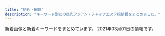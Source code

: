 ```yaml
---
title: "駒込・田端"
description: "キーワード別にの巨乳アジアン・チャイナエステ嬢情報をまとめました。"
---
```


新着画像と新着キーワードをまとめています。
2021年03月01日の情報です。

<DmmAffiliateIns />
<KeywordTable
  shops={
    [
    {
        "img_links": [
            "http://iyashinomori.oks.bz/images/bj3.jpg",
            "http://iyashinomori.oks.bz/images/room1.jpg",
            "http://iyashinomori.oks.bz/images/mobile.jpg",
            "http://iyashinomori.oks.bz/images/s_news.jpg",
            "http://iyashinomori.oks.bz/images/bj2.jpg",
            "http://iyashinomori.oks.bz/photos/sites/72/2020/10/2020101903203761.jpg",
            "http://iyashinomori.oks.bz/images/top.jpg",
            "http://iyashinomori.oks.bz/photos/sites/72/2020/10/2020101903314748.jpg",
            "http://iyashinomori.oks.bz/images/room3.jpg",
            "http://iyashinomori.oks.bz/images/room2.jpg",
            "http://iyashinomori.oks.bz/images/s_staff.png",
            "http://iyashinomori.oks.bz/photos/sites/72/2020/10/2020101903314625.jpg",
            "http://iyashinomori.oks.bz/images/room4.jpg",
            "http://iyashinomori.oks.bz/photos/sites/72/2020/10/2020101903342723.jpg",
            "http://iyashinomori.oks.bz/photos/sites/72/2020/10/2020101903314523.jpg"
        ],
        "url": "http://iyashinomori.oks.bz/",
        "name": "\u7652\u3057\u306e\u68ee",
        "keywords": {},
        "station": "JR\u99d2\u8fbc\u99c5\u5357\u53e3"
    },
    {
        "url": "http://ko-relax.info/",
        "img_links": [],
        "keywords": {},
        "station": "JR\u99d2\u8fbc\u99c5\u6771\u53e3",
        "name": "\u3066\u3082\u307f\u3084"
    },
    {
        "url": "http://www.ko-story.com/",
        "keywords": {
            "D": 8,
            "88": 6,
            "89": 2
        },
        "name": "\u30b9\u30c8\u30fc\u30ea\u30fc",
        "img_links": [
            "http://www.ko-story.com/css/nav/nav-002.jpg",
            "http://www.ko-story.com/css/staff/staff-0014-a.jpg",
            "http://www.ko-story.com/css/staff/staff-010-b.jpg",
            "http://www.ko-story.com/css/main-girl02.png",
            "http://www.ko-story.com/css/osusume-013.jpg",
            "http://www.ko-story.com/css/tel01.png",
            "http://www.ko-story.com/css/top01-left01.png",
            "http://www.ko-story.com/css/nav/nav-003.jpg",
            "http://www.ko-story.com/css/nav/nav-004.jpg",
            "http://www.ko-story.com/css/head-change.jpg",
            "http://www.ko-story.com/css/top01-left02.jpg",
            "http://www.ko-story.com/css/staff/staff-0013-a.jpg",
            "http://www.ko-story.com/css/nav/nav-005.jpg",
            "http://www.ko-story.com/css/nav/nav-007.jpg",
            "http://www.ko-story.com/css/staff/staff-0014-b.jpg",
            "http://www.ko-story.com/css/staff/staff-012-a.jpg",
            "http://www.ko-story.com/css/top01-left03.jpg",
            "http://www.ko-story.com/css/osusume-011.jpg",
            "http://www.ko-story.com/css/nav/nav-006.jpg",
            "http://www.ko-story.com/css/staff/staff-0013-b.jpg",
            "http://www.ko-story.com/css/staff/staff-012-b.jpg",
            "http://www.ko-story.com/css/staff/staff-010-a.jpg",
            "http://www.ko-story.com/css/main-staff01.jpg",
            "http://www.ko-story.com/css/main-staff03.jpg",
            "http://www.ko-story.com/css/osusume-00014a.jpg",
            "http://www.ko-story.com/css/nav/nav-001.jpg"
        ],
        "station": "JR\u99d2\u8fbc\u99c5\u5357\u53e3"
    },
    {
        "keywords": {},
        "name": "\u3046\u3055\u304e",
        "img_links": [],
        "url": "http://koukou.ests.co/",
        "station": "JR\u99d2\u8fbc\u99c5\u5317\u53e3"
    },
    {
        "url": "http://arm-es.com/",
        "name": "\u30de\u30b7\u30e5\u30de\u30ed",
        "img_links": [
            "http://arm-es.com/media/sites/13/elementor/thumbs/1612941358-6-p2nc50p3itmqqm29o5tlblp2d044yb4sepriwieg1k.jpg",
            "http://arm-es.com/media/sites/13/2021/02/r1-1.jpg",
            "http://arm-es.com/media/sites/13/elementor/thumbs/1612941250-2-p2nc276jzst1ag5kjadb8ljz412n1kwl8w2sec9qjk.jpg",
            "http://arm-es.com/media/sites/13/elementor/thumbs/1612941284-4-p2nc3352g60s96v5co6mldhnb4p4bafgpa9apqyco0.jpg",
            "http://arm-es.com/media/sites/13/elementor/thumbs/1612941250-2-p2nc276j0prrwq5q4xxvubba7e0huzxs0rb32mkypk.jpg",
            "http://arm-es.com/media/sites/13/2021/02/1613538765-F562FBE7-D9D5-4A85-97B7-94AF100F9870-225x300.jpeg",
            "http://arm-es.com/media/sites/13/elementor/thumbs/1612941267-3-p2nc2n5s8wdne3iijmujipa4axtqhup7qyec8bx9rs.jpg",
            "http://arm-es.com/media/sites/13/2021/02/1613544003-c19.jpg",
            "http://arm-es.com/media/sites/13/elementor/thumbs/1612941358-6-p2nc50p4hwo04c242i90pvxr9n6a4w3lmuj88837vk.jpg",
            "http://arm-es.com/media/sites/13/2021/02/r2-1.jpg",
            "http://arm-es.com/media/sites/13/elementor/thumbs/1612941234-1-p2nc1s54yg8g4orez3va4pcllv4rmf8vutn0pww1b4.jpg",
            "http://arm-es.com/media/sites/13/elementor/thumbs/1612941410-5-p2nc6dkpe7hnic39qqy6x9d191f82kitxforuwdz20.jpg",
            "http://arm-es.com/media/sites/13/2021/02/1612941410-5.jpg",
            "http://arm-es.com/media/sites/13/2021/02/1612779406-flash1.jpg",
            "http://arm-es.com/media/sites/13/elementor/thumbs/1612941267-3-p2nc2n5t7zewrticxz9ywzit7kvvofo0z361k1m1ls.jpg",
            "http://arm-es.com/media/sites/13/elementor/thumbs/1612941284-4-p2nc3351h2zivgvaybr7738yehmz4pgnh5hle19ku0.jpg",
            "http://arm-es.com/media/sites/13/elementor/thumbs/1613538765-F562FBE7-D9D5-4A85-97B7-94AF100F9870-p2zdfc5no7l6u0mpugrrh7estz1rfzcbvcszv6b2cg.jpeg",
            "http://arm-es.com/media/sites/13/2021/02/1612779404-flash.jpg",
            "http://arm-es.com/media/sites/13/2021/02/1612776477-top.jpg",
            "http://arm-es.com/media/sites/13/elementor/thumbs/1612941234-1-p2nc1s53zd76qyrkkrfuqf3wp82mfua2movbe779h4.jpg"
        ],
        "station": "JR\u99d2\u8fbc\u99c5\u6771\u53e3",
        "keywords": {}
    },
    {
        "img_links": [
            "http://relaxation.ebb.jp/2/uploadimg/1614080675.jpg",
            "http://relaxation.ebb.jp/dozdLZQPkhPUwC2.png",
            "http://relaxation.ebb.jp/2/uploadimg/1614080739.jpg",
            "http://relaxation.ebb.jp/2/uploadimg/1614080268.jpg",
            "http://relaxation.ebb.jp/2/uploadimg/1614080670.jpg",
            "http://relaxation.ebb.jp/2/uploadimg/1614080305.jpg",
            "http://relaxation.ebb.jp/int1.jpg",
            "https://\u7652\u6240.pwchp.com/images/vis_theptframe.png",
            "http://relaxation.ebb.jp/2/uploadimg/1614080543.jpg",
            "http://relaxation.ebb.jp/2/uploadimg/1614080688.jpg",
            "http://relaxation.ebb.jp/vis_theptframe.png",
            "http://relaxation.ebb.jp/2/uploadimg/1614080617.jpg",
            "http://relaxation.ebb.jp/2/uploadimg/1614080297.jpg",
            "http://relaxation.ebb.jp/2/uploadimg/1614080603.jpg",
            "http://relaxation.ebb.jp/2/uploadimg/1614080748.jpg",
            "http://relaxation.ebb.jp/int3.jpg",
            "http://relaxation.ebb.jp/2/uploadimg/1614080587.jpg",
            "http://relaxation.ebb.jp/int2.jpg",
            "http://relaxation.ebb.jp/2/uploadimg/1614080597.jpg"
        ],
        "url": "http://relaxation.ebb.jp/",
        "name": "\u7652\u51e6\uff5e\u30e6\u30c9\u30b3\u30ed\uff5e",
        "station": "JR\u99d2\u8fbc\u99c5\u5317\u53e3",
        "keywords": {
            "83": 12,
            "86": 24,
            "D": 24,
            "C": 12
        }
    }
]
}
/>
<DmmAffiliateScript />
